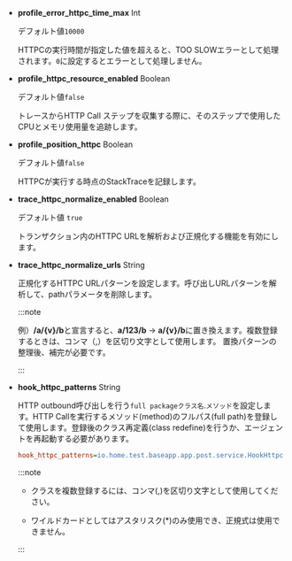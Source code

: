 -   **profile_error_httpc_time_max** <span class='type'>Int</span>

    デフォルト値`10000`

    HTTPCの実行時間が指定した値を超えると、TOO SLOWエラーとして処理されます。`0`に設定するとエラーとして処理しません。

-   **profile_httpc_resource_enabled** <span class='type'>Boolean</span>

    デフォルト値`false`

    トレースからHTTP Call ステップを収集する際に、そのステップで使用したCPUとメモリ使用量を追跡します。

-   **profile_position_httpc** <span class='type'>Boolean</span>

    デフォルト値`false`

    HTTPCが実行する時点のStackTraceを記録します。

-   **trace_httpc_normalize_enabled** <span class='type'>Boolean</span>

    デフォルト値 `true`

    トランザクション内のHTTPC URLを解析および正規化する機能を有効にします。

-   **trace_httpc_normalize_urls** <span class='type'>String</span>

    正規化するHTTPC URLパターンを設定します。呼び出しURLパターンを解析して、pathパラメータを削除します。

    :::note

    例）**/a/{v}/b**と宣言すると、**a/123/b** → **a/{v}/b**に置き換えます。複数登録するときは、コンマ（,）を区切り文字として使用します。 置換パターンの整理後、補完が必要です。

    :::

-   **hook_httpc_patterns** <span class='type'>String</span>

    HTTP outbound呼び出しを行う`full packageクラス名`.`メソッド`を設定します。HTTP Callを実行するメソッド(method)のフルパス(full path)を登録して使用します。登録後のクラス再定義(class redefine)を行うか、エージェントを再起動する必要があります。

    ```ini title='whatap.conf'
    hook_httpc_patterns=io.home.test.baseapp.app.post.service.HookHttpcService.*
    ```

    :::note

    -   クラスを複数登録するには、コンマ(,)を区切り文字として使用してください。 

    -   ワイルドカードとしてはアスタリスク(\*)のみ使用でき、正規式は使用できません。

    :::
